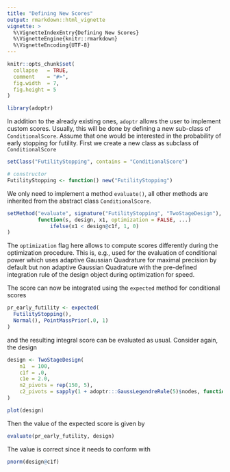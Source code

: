 ```yaml
---
title: "Defining New Scores"
output: rmarkdown::html_vignette
vignette: >
  %\VignetteIndexEntry{Defining New Scores}
  %\VignetteEngine{knitr::rmarkdown}
  %\VignetteEncoding{UTF-8}
---
```


```r
knitr::opts_chunk$set(
  collapse   = TRUE,
  comment    = "#>",
  fig.width  = 7,
  fig.height = 5
)
```

```r
library(adoptr)
```



In addition to the already existing ones, `adoptr` allows the user to
implement custom scores. 
Usually, this will be done by defining a new sub-class of `ConditionalScore`.
Assume that one would be interested in the probability of early stopping
for futility. 
First we create a new class as subclass of `ConditionalScore`
```r
setClass("FutilityStopping", contains = "ConditionalScore")

# constructor
FutilityStopping <- function() new("FutilityStopping")
```
We only need to implement a method `evaluate()`, all other methods are
inherited from the abstract class `ConditionalScore`.
```r
setMethod("evaluate", signature("FutilityStopping", "TwoStageDesign"),
          function(s, design, x1, optimization = FALSE, ...) 
              ifelse(x1 < design@c1f, 1, 0)
)
```
The `optimization` flag here allows to compute scores differently during
the optimization procedure.
This is, e.g., used for the evaluation of conditional power which uses
adaptive Gaussian Quadrature for maximal precision by default but
non adaptive Gaussian Quadrature with the pre-defined integration rule
of the design object during optimization for speed.

The score can now be integrated using the `expected` method for
conditional scores
```r
pr_early_futility <- expected(
  FutilityStopping(), 
  Normal(), PointMassPrior(.0, 1)
)
```

and the resulting integral score can be evaluated as usual.
Consider again, the design
```r
design <- TwoStageDesign(
    n1  = 100,
    c1f = .0,
    c1e = 2.0,
    n2_pivots = rep(150, 5),
    c2_pivots = sapply(1 + adoptr:::GaussLegendreRule(5)$nodes, function(x) -x + 2)
)

plot(design)
```

Then the value of the expected score is given by
```r
evaluate(pr_early_futility, design)
```

The value is correct since it needs to conform with
```r
pnorm(design@c1f)
```


